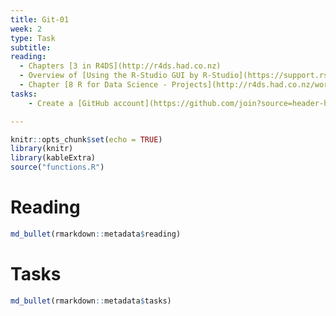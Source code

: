 ```yaml
---
title: Git-01
week: 2
type: Task
subtitle: 
reading:
  - Chapters [3 in R4DS](http://r4ds.had.co.nz)
  - Overview of [Using the R-Studio GUI by R-Studio](https://support.rstudio.com/hc/en-us/articles/200532077-Version-Control-with-Git-and-SVN){target='blank'}
  - Chapter [8 R for Data Science - Projects](http://r4ds.had.co.nz/workflow-projects.html){target='blank'}
tasks:
    - Create a [GitHub account](https://github.com/join?source=header-home){target="blank"} and submit your github username [here](https://forms.gle/wDUSvhEQfRYGHN8u8). This username may follow you for years, use something professional that you will want to share with your future employer.

---
```


```r

knitr::opts_chunk$set(echo = TRUE)
library(knitr)
library(kableExtra)
source("functions.R")

```

# Reading

```r
md_bullet(rmarkdown::metadata$reading)
```

# Tasks

```r
md_bullet(rmarkdown::metadata$tasks)
```
